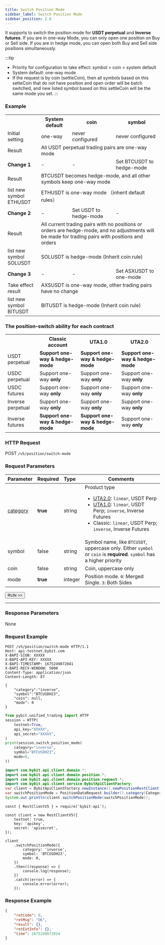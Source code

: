 ```yaml
---
title: Switch Position Mode
sidebar_label: Switch Position Mode
sidebar_position: 2.8
---
```

It supports to switch the position mode for **USDT perpetual** and **Inverse futures**. If you are in one-way Mode, you can only open one position on Buy or Sell side. If you are in hedge mode, you can open both Buy and Sell side positions simultaneously.

:::tip
* Priority for configuration to take effect: symbol > coin > system default
* System default: one-way mode
* If the request is by coin (settleCoin), then all symbols based on this setteCoin that do not have position and open order will be batch switched, and new listed symbol based on this settleCoin will be the same mode you set.
:::

### Example

<table class="custom_table">
    <tr>
        <th></th><th>System default</th><th>coin</th><th>symbol</th>
    </tr>
    <tr>
        <td>Initial setting</td><td>one-way</td><td>never configured</td><td>never configured</td>
    </tr>
    <tr>
        <td>Result</td><td colspan="3">All USDT perpetual trading pairs are one-way mode</td>
    </tr>
    <tr>
        <td><b>Change 1</b></td><td>-</td><td>-</td><td>Set BTCUSDT to hedge-mode</td>
    </tr>
    <tr>
        <td>Result</td><td colspan="3">BTCUSDT becomes hedge-mode, and all other symbols keep one-way mode</td>
    </tr>
    <tr>
        <td>list new symbol ETHUSDT</td><td colspan="3">ETHUSDT is one-way mode （inherit default rules）</td>
    </tr>
    <tr>
        <td><b>Change 2</b></td><td>-</td><td>Set USDT to hedge-mode</td><td>-</td>
    </tr>
    <tr>
        <td>Result</td><td colspan="3">All current trading pairs with no positions or orders are hedge-mode, and no adjustments will be made for trading pairs with positions and orders</td>
    </tr>
    <tr>
        <td>list new symbol SOLUSDT</td><td colspan="3">SOLUSDT is hedge-mode (Inherit coin rule)</td>
    </tr>
    <tr>
        <td><b>Change 3</b></td><td>-</td><td>-</td><td>Set ASXUSDT to one-mode</td>
    </tr>
    <tr>
        <td>Take effect result</td><td colspan="3">AXSUSDT is one-way mode, other trading pairs have no change</td>
    </tr>
    <tr>
        <td>list new symbol BITUSDT</td><td colspan="3">BITUSDT is hedge-mode (Inherit coin rule)</td>
    </tr>
</table>

### The position-switch ability for each contract
<table class="custom_table">
    <tr>
        <th></th><th>Classic account</th><th>UTA1.0</th><th>UTA2.0</th>
    </tr>
    <tr>
        <td>USDT perpetual</td><td><b>Support one-way & hedge-mode</b></td><td><b>Support one-way & hedge-mode</b></td><td><b>Support one-way & hedge-mode</b></td>
    </tr>
    <tr>
        <td>USDC perpetual</td><td>Support one-way <b>only</b></td><td>Support one-way <b>only</b></td><td>Support one-way <b>only</b></td>
    </tr>
     <tr>
        <td>USDC futures</td><td>Support one-way <b>only</b></td><td>Support one-way <b>only</b></td><td>Support one-way <b>only</b></td>
    </tr>
    <tr>
        <td>Inverse perpetual</td><td>Support one-way <b>only</b></td><td>Support one-way <b>only</b></td><td>Support one-way <b>only</b></td>
    </tr>
    <tr>
        <td>Inverse futures</td><td><b>Support one-way & hedge-mode</b></td><td><b>Support one-way & hedge-mode</b></td><td>Support one-way <b>only</b></td>
    </tr>
</table>

### HTTP Request
POST `/v5/position/switch-mode`

### Request Parameters
| Parameter | Required | Type | Comments|
|:----- |:-------|:-----|------ |
|[category](../enum#category) |**true** |string |Product type <ul><li> [UTA2.0](../acct-mode#uta-20): `linear`, USDT Perp</li><li> [UTA1.0](../acct-mode#uta-10): `linear`, USDT Perp; `inverse`, Inverse Futures</li><li>Classic: `linear`, USDT Perp; `inverse`, Inverse Futures</li></ul> |
|symbol |false |string |Symbol name, like `BTCUSDT`, uppercase only. Either `symbol` or `coin` is **required**. `symbol` has a higher priority |
|coin |false |string |Coin, uppercase only |
|mode |**true** |integer |Position mode. `0`: Merged Single. `3`: Both Sides|

<a href="/api-explorer/v5/position/position-mode"><Button>RUN >></Button></a>

---

### Response Parameters
None

### Request Example

<Tabs groupId="programming-languages">
<TabItem value="http" label="HTTP">

```http
POST /v5/position/switch-mode HTTP/1.1
Host: api-testnet.bybit.com
X-BAPI-SIGN: XXXXX
X-BAPI-API-KEY: XXXXX
X-BAPI-TIMESTAMP: 1675249072041
X-BAPI-RECV-WINDOW: 5000
Content-Type: application/json
Content-Length: 87

{
    "category":"inverse",
    "symbol":"BTCUSDH23",
    "coin": null,
    "mode": 0
}
```

</TabItem>
<TabItem value="python" label="Python">

```python
from pybit.unified_trading import HTTP
session = HTTP(
    testnet=True,
    api_key="XXXXX",
    api_secret="XXXXX",
)
print(session.switch_position_mode(
    category="inverse",
    symbol="BTCUSDH23",
    mode=0,
))
```

</TabItem>
<TabItem value="java" label="Java">

```java
import com.bybit.api.client.domain.*;
import com.bybit.api.client.domain.position.*;
import com.bybit.api.client.domain.position.request.*;
import com.bybit.api.client.service.BybitApiClientFactory;
var client = BybitApiClientFactory.newInstance().newPositionRestClient();
var switchPositionMode = PositionDataRequest.builder().category(CategoryType.LINEAR).symbol("BTCUSDT").positionMode(PositionMode.BOTH_SIDES).build();
System.out.println(client.switchPositionMode(switchPositionMode));
```

</TabItem>
<TabItem value="Node" label="Node.js">

```n4js
const { RestClientV5 } = require('bybit-api');

const client = new RestClientV5({
    testnet: true,
    key: 'apikey',
    secret: 'apisecret',
});

client
    .switchPositionMode({
        category: 'inverse',
        symbol: 'BTCUSDH23',
        mode: 0,
    })
    .then((response) => {
        console.log(response);
    })
    .catch((error) => {
        console.error(error);
    });
```

</TabItem>
</Tabs>

### Response Example

```json
{
    "retCode": 0,
    "retMsg": "OK",
    "result": {},
    "retExtInfo": {},
    "time": 1675249072814
}
```
